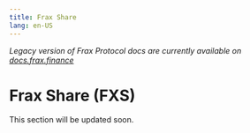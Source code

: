 ```yaml
---
title: Frax Share
lang: en-US
---
```

*Legacy version of Frax Protocol docs are currently available on [docs.frax.finance](https://docs.frax.finance)*
# Frax Share (FXS)

This section will be updated soon.

